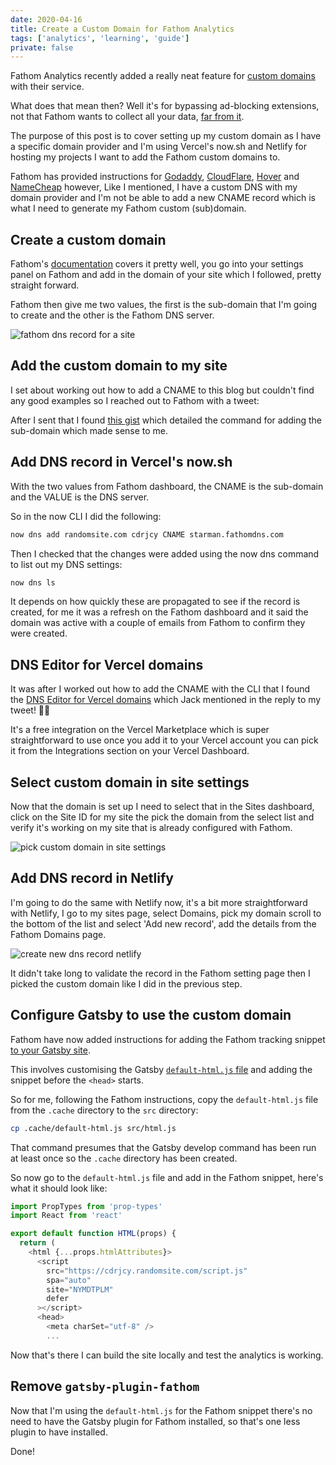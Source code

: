 ```yaml
---
date: 2020-04-16
title: Create a Custom Domain for Fathom Analytics
tags: ['analytics', 'learning', 'guide']
private: false
---
```


Fathom Analytics recently added a really neat feature for [custom
domains] with their service.

What does that mean then? Well it's for bypassing ad-blocking
extensions, not that Fathom wants to collect all your data, [far from
it].

The purpose of this post is to cover setting up my custom domain as I
have a specific domain provider and I'm using Vercel's now.sh and
Netlify for hosting my projects I want to add the Fathom custom
domains to.

Fathom has provided instructions for [Godaddy], [CloudFlare], [Hover]
and [NameCheap] however, Like I mentioned, I have a custom DNS with my
domain provider and I'm not be able to add a new CNAME record which is
what I need to generate my Fathom custom (sub)domain.

## Create a custom domain

Fathom's [documentation] covers it pretty well, you go into your
settings panel on Fathom and add in the domain of your site which I
followed, pretty straight forward.

Fathom then give me two values, the first is the sub-domain that I'm
going to create and the other is the Fathom DNS server.

![fathom dns record for a site]

## Add the custom domain to my site

I set about working out how to add a CNAME to this blog but couldn't
find any good examples so I reached out to Fathom with a tweet:

<Tweet tweetLink="spences10/status/1250786419536277505" />

After I sent that I found [this gist] which detailed the command for
adding the sub-domain which made sense to me.

## Add DNS record in Vercel's now.sh

With the two values from Fathom dashboard, the CNAME is the sub-domain
and the VALUE is the DNS server.

So in the now CLI I did the following:

```bash
now dns add randomsite.com cdrjcy CNAME starman.fathomdns.com
```

Then I checked that the changes were added using the now dns command
to list out my DNS settings:

```bash
now dns ls
```

It depends on how quickly these are propagated to see if the record is
created, for me it was a refresh on the Fathom dashboard and it said
the domain was active with a couple of emails from Fathom to confirm
they were created.

## DNS Editor for Vercel domains

It was after I worked out how to add the CNAME with the CLI that I
found the [DNS Editor for Vercel domains] which Jack mentioned in the
reply to my tweet! 🤦‍♂

It's a free integration on the Vercel Marketplace which is super
straightforward to use once you add it to your Vercel account you can
pick it from the Integrations section on your Vercel Dashboard.

## Select custom domain in site settings

Now that the domain is set up I need to select that in the Sites
dashboard, click on the Site ID for my site the pick the domain from
the select list and verify it's working on my site that is already
configured with Fathom.

![pick custom domain in site settings]

## Add DNS record in Netlify

I'm going to do the same with Netlify now, it's a bit more
straightforward with Netlify, I go to my sites page, select Domains,
pick my domain scroll to the bottom of the list and select 'Add new
record', add the details from the Fathom Domains page.

![create new dns record netlify]

It didn't take long to validate the record in the Fathom setting page
then I picked the custom domain like I did in the previous step.

## Configure Gatsby to use the custom domain

Fathom have now added instructions for adding the Fathom tracking
snippet [to your Gatsby site].

This involves customising the Gatsby [`default-html.js` file] and
adding the snippet before the `<head>` starts.

So for me, following the Fathom instructions, copy the
`default-html.js` file from the `.cache` directory to the `src`
directory:

```bash
cp .cache/default-html.js src/html.js
```

That command presumes that the Gatsby develop command has been run at
least once so the `.cache` directory has been created.

So now go to the `default-html.js` file and add in the Fathom snippet,
here's what it should look like:

```js
import PropTypes from 'prop-types'
import React from 'react'

export default function HTML(props) {
  return (
    <html {...props.htmlAttributes}>
      <script
        src="https://cdrjcy.randomsite.com/script.js"
        spa="auto"
        site="NYMDTPLM"
        defer
      ></script>
      <head>
        <meta charSet="utf-8" />
        ...
```

Now that's there I can build the site locally and test the analytics
is working.

## Remove `gatsby-plugin-fathom`

Now that I'm using the `default-html.js` for the Fathom snippet
there's no need to have the Gatsby plugin for Fathom installed, so
that's one less plugin to have installed.

Done!

[custom domains]: https://usefathom.com/blog/bypass-adblockers
[far from it]: https://usefathom.com/blog/bypass-adblockers
[documentation]: https://usefathom.com/support/custom-domains
[godaddy]: https://ca.godaddy.com/help/add-a-cname-record-19236
[cloudflare]:
  https://support.cloudflare.com/hc/en-us/articles/360020615111-Configuring-a-CNAME-setup
[hover]:
  https://help.hover.com/hc/en-us/articles/217282457-Managing-DNS-records-#h_5eab4aa7-b044-4cc6-a3c0-5869f583edc8
[namecheap]:
  https://www.namecheap.com/support/knowledgebase/article.aspx/9646/2237/how-to-create-a-cname-record-for-your-domain
[this gist]:
  https://gist.github.com/jaydenseric/f4147d7d9788d1f46b30e4ac7b57e6b2
[dns editor for vercel domains]: https://vercel.com/integrations/dns
[fathom dns record for a site]: ./fathom-dns-record-for-site.png
[pick custom domain in site settings]:
  ./pick-custom-domain-in-site-settings.png
[create new dns record netlify]: ./create-new-dns-record-netlify.png
[to your gatsby site]: https://usefathom.com/integrations/gatsbyjs
[`default-html.js` file]: https://www.gatsbyjs.org/docs/custom-html/
